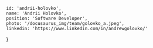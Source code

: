 <!-- markdownlint-disable first-line-h1 -->


    id: 'andrii-holovko',
    name: 'Andrii Holovko',
    position: 'Software Developer',
    photo: '/docusaurus_img/team/golovko_a.jpeg',
    linkedin: 'https://www.linkedin.com/in/andrewgolovko/'
}

<Card meta={meta}>

</Card>